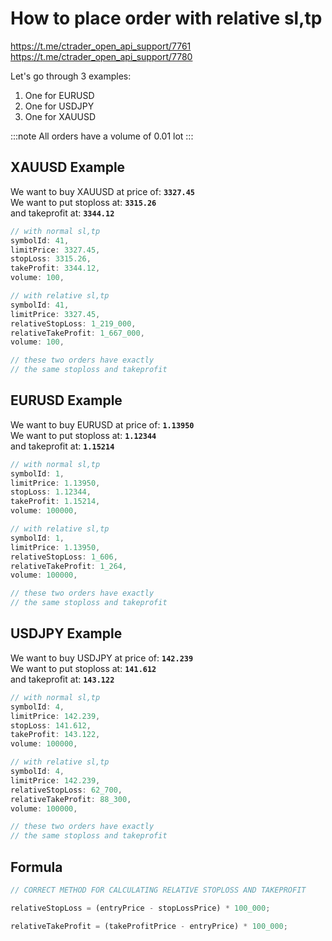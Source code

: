 # How to place order with relative sl,tp

https://t.me/ctrader_open_api_support/7761  
https://t.me/ctrader_open_api_support/7780

Let's go through 3 examples:

1. One for EURUSD
2. One for USDJPY
3. One for XAUUSD

:::note All orders have a volume of 0.01 lot :::

## XAUUSD Example

We want to buy XAUUSD at price of: **`3327.45`**  
We want to put stoploss at: **`3315.26`**  
and takeprofit at: **`3344.12`**

```js
// with normal sl,tp
symbolId: 41,
limitPrice: 3327.45,
stopLoss: 3315.26,
takeProfit: 3344.12,
volume: 100,

// with relative sl,tp
symbolId: 41,
limitPrice: 3327.45,
relativeStopLoss: 1_219_000,
relativeTakeProfit: 1_667_000,
volume: 100,

// these two orders have exactly
// the same stoploss and takeprofit
```

## EURUSD Example

We want to buy EURUSD at price of: **`1.13950`**  
We want to put stoploss at: **`1.12344`**  
and takeprofit at: **`1.15214`**

```js
// with normal sl,tp
symbolId: 1,
limitPrice: 1.13950,
stopLoss: 1.12344,
takeProfit: 1.15214,
volume: 100000,

// with relative sl,tp
symbolId: 1,
limitPrice: 1.13950,
relativeStopLoss: 1_606,
relativeTakeProfit: 1_264,
volume: 100000,

// these two orders have exactly
// the same stoploss and takeprofit
```

## USDJPY Example

We want to buy USDJPY at price of: **`142.239`**  
We want to put stoploss at: **`141.612`**  
and takeprofit at: **`143.122`**

```js
// with normal sl,tp
symbolId: 4,
limitPrice: 142.239,
stopLoss: 141.612,
takeProfit: 143.122,
volume: 100000,

// with relative sl,tp
symbolId: 4,
limitPrice: 142.239,
relativeStopLoss: 62_700,
relativeTakeProfit: 88_300,
volume: 100000,

// these two orders have exactly
// the same stoploss and takeprofit
```

## Formula

```js
// CORRECT METHOD FOR CALCULATING RELATIVE STOPLOSS AND TAKEPROFIT

relativeStopLoss = (entryPrice - stopLossPrice) * 100_000;

relativeTakeProfit = (takeProfitPrice - entryPrice) * 100_000;
```
